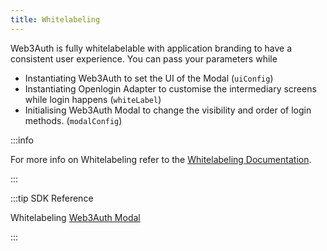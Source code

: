 ```yaml
---
title: Whitelabeling
---
```


Web3Auth is fully whitelabelable with application branding to have a consistent user experience. You can pass your parameters while

- Instantiating Web3Auth to set the UI of the Modal (`uiConfig`)
- Instantiating Openlogin Adapter to customise the intermediary screens while login happens (`whiteLabel`)
- Initialising Web3Auth Modal to change the visibility and order of login methods. (`modalConfig`)

:::info

For more info on Whitelabeling refer to the [Whitelabeling Documentation](/pnp/features/whitelabel/).

:::

:::tip SDK Reference

Whitelabeling [Web3Auth Modal](/sdk/web/modal/whitelabel)

:::
